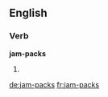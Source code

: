 ==English==

===Verb===
'''jam-packs'''

# {{en-third-person singular of|jam-pack}}

[[de:jam-packs]]
[[fr:jam-packs]]